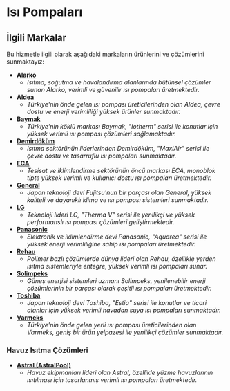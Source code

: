 # Isı Pompaları

## İlgili Markalar

Bu hizmetle ilgili olarak aşağıdaki markaların ürünlerini ve çözümlerini sunmaktayız:

*   **[Alarko](/markalar/alarko)**
    *   *Isıtma, soğutma ve havalandırma alanlarında bütünsel çözümler sunan Alarko, verimli ve güvenilir ısı pompaları üretmektedir.*
*   **[Aldea](/markalar/aldea)**
    *   *Türkiye'nin önde gelen ısı pompası üreticilerinden olan Aldea, çevre dostu ve enerji verimliliği yüksek ürünler sunmaktadır.*
*   **[Baymak](/markalar/baymak)**
    *   *Türkiye'nin köklü markası Baymak, "Iotherm" serisi ile konutlar için yüksek verimli ısı pompası çözümleri sağlamaktadır.*
*   **[Demirdöküm](/markalar/demirdokum)**
    *   *Isıtma sektörünün liderlerinden Demirdöküm, "MaxiAir" serisi ile çevre dostu ve tasarruflu ısı pompaları sunmaktadır.*
*   **[ECA](/markalar/eca)**
    *   *Tesisat ve iklimlendirme sektörünün öncü markası ECA, monoblok tipte yüksek verimli ve kullanıcı dostu ısı pompaları üretmektedir.*
*   **[General](/markalar/general)**
    *   *Japon teknoloji devi Fujitsu'nun bir parçası olan General, yüksek kaliteli ve dayanıklı klima ve ısı pompası sistemleri sunmaktadır.*
*   **[LG](/markalar/lg)**
    *   *Teknoloji lideri LG, "Therma V" serisi ile yenilikçi ve yüksek performanslı ısı pompası çözümleri geliştirmektedir.*
*   **[Panasonic](/markalar/panasonic)**
    *   *Elektronik ve iklimlendirme devi Panasonic, "Aquarea" serisi ile yüksek enerji verimliliğine sahip ısı pompaları üretmektedir.*
*   **[Rehau](/markalar/rehau)**
    *   *Polimer bazlı çözümlerde dünya lideri olan Rehau, özellikle yerden ısıtma sistemleriyle entegre, yüksek verimli ısı pompaları sunar.*
*   **[Solimpeks](/markalar/solimpeks)**
    *   *Güneş enerjisi sistemleri uzmanı Solimpeks, yenilenebilir enerji çözümlerinin bir parçası olarak çeşitli ısı pompaları üretmektedir.*
*   **[Toshiba](/markalar/toshiba)**
    *   *Japon teknoloji devi Toshiba, "Estia" serisi ile konutlar ve ticari alanlar için yüksek verimli havadan suya ısı pompaları sunmaktadır.*
*   **[Varmeks](/markalar/varmeks)**
    *   *Türkiye'nin önde gelen yerli ısı pompası üreticilerinden olan Varmeks, geniş bir ürün yelpazesi ile yenilikçi çözümler sunmaktadır.*

### Havuz Isıtma Çözümleri

*   **[Astral (AstralPool)](/markalar/astral)**
    *   *Havuz ekipmanları lideri olan Astral, özellikle yüzme havuzlarının ısıtılması için tasarlanmış verimli ısı pompaları üretmektedir.*
